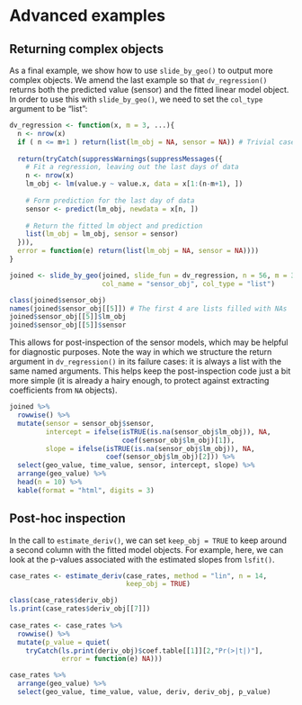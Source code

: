 # Advanced examples

## Returning complex objects

As a final example, we show how to use `slide_by_geo()` to output more complex
objects. We amend the last example so that `dv_regression()` returns both the
predicted value (sensor) and the fitted linear model object. In order to use 
this with `slide_by_geo()`, we need to set the `col_type` argument to be "list":

```r
dv_regression <- function(x, m = 3, ...){
  n <- nrow(x)
  if ( n <= m+1 ) return(list(lm_obj = NA, sensor = NA)) # Trivial case
  
  return(tryCatch(suppressWarnings(suppressMessages({
    # Fit a regression, leaving out the last days of data
    n <- nrow(x)
    lm_obj <- lm(value.y ~ value.x, data = x[1:(n-m+1), ])
    
    # Form prediction for the last day of data
    sensor <- predict(lm_obj, newdata = x[n, ])
    
    # Return the fitted lm object and prediction
    list(lm_obj = lm_obj, sensor = sensor)
  })),
  error = function(e) return(list(lm_obj = NA, sensor = NA))))
}

joined <- slide_by_geo(joined, slide_fun = dv_regression, n = 56, m = 3, 
                       col_name = "sensor_obj", col_type = "list")

class(joined$sensor_obj)
names(joined$sensor_obj[[5]]) # The first 4 are lists filled with NAs
joined$sensor_obj[[5]]$lm_obj
joined$sensor_obj[[5]]$sensor
```

This allows for post-inspection of the sensor models, which may be helpful for
diagnostic purposes. Note the way in which we structure the return argument in 
`dv_regression()` in its failure cases: it is always a list with the same named
arguments. This helps keep the post-inspection code just a bit more simple (it
is already a hairy enough, to protect against extracting coefficients from `NA` 
objects).

```r
joined %>% 
  rowwise() %>%
  mutate(sensor = sensor_obj$sensor, 
         intercept = ifelse(isTRUE(is.na(sensor_obj$lm_obj)), NA,
                            coef(sensor_obj$lm_obj)[1]),
         slope = ifelse(isTRUE(is.na(sensor_obj$lm_obj)), NA, 
                        coef(sensor_obj$lm_obj)[2])) %>%
  select(geo_value, time_value, sensor, intercept, slope) %>%
  arrange(geo_value) %>% 
  head(n = 10) %>%
  kable(format = "html", digits = 3)
```


## Post-hoc inspection

In the call to `estimate_deriv()`, we can set `keep_obj = TRUE` to keep around a
second column with the fitted model objects. For example, here, we can look at 
the p-values associated with the estimated slopes from `lsfit()`. 

```r
case_rates <- estimate_deriv(case_rates, method = "lin", n = 14, 
                             keep_obj = TRUE)

class(case_rates$deriv_obj)
ls.print(case_rates$deriv_obj[[7]])
         
case_rates <- case_rates %>%
  rowwise() %>%
  mutate(p_value = quiet(
    tryCatch(ls.print(deriv_obj)$coef.table[[1]][2,"Pr(>|t|)"], 
             error = function(e) NA))) 

case_rates %>% 
  arrange(geo_value) %>% 
  select(geo_value, time_value, value, deriv, deriv_obj, p_value)
```
